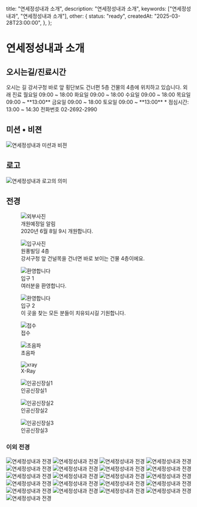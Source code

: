 


  title: "연세정성내과 소개",
  description: "연세정성내과 소개",
  keywords: ["연세정성내과", "연세정성내과 소개"],
  other: {
    status: "ready",
    createdAt: "2025-03-28T23:00:00",
  },
};

# 연세정성내과 소개

## 오시는길/진료시간

<DescriptionList>
  <DescriptionRow>
    <DescriptionTerm>오시는 길</DescriptionTerm>
    <DescriptionDetails>강서구청 바로 앞 횡단보도 건너편 5층 건물의 4층에 위치하고 있습니다.</DescriptionDetails>
  </DescriptionRow>
  <DescriptionRow>
    <DescriptionTerm>외래 진료</DescriptionTerm>
    <DescriptionDetails>
      <span>월요일 09:00 ~ 18:00</span>
      <span>화요일 09:00 ~ 18:00</span>
      <span>수요일 09:00 ~ 18:00</span>
      <span>목요일 09:00 ~ **13:00**</span>
      <span>금요일 09:00 ~ 18:00</span>
      <span>토요일 09:00 ~ **13:00**</span>
      <span>* 점심시간: 13:00 ~ 14:30</span>
    </DescriptionDetails>
  </DescriptionRow>
  <DescriptionRow>
    <DescriptionTerm>전화번호</DescriptionTerm>
    <DescriptionDetails>02-2692-2990</DescriptionDetails>
  </DescriptionRow>
</DescriptionList>

## 미션 • 비젼

<Image src={vision} alt="연세정성내과 미션과 비젼" />

## 로고

<Image src={logo} alt="연세정성내과 로고의 의미" />

## 전경

<figure className="flex items-center gap-10 border-b">
  <Image src={open} alt="외부사진" size="icon" />
  <figcaption className="flex flex-col gap-2 text-sm">
    <span className="font-medium">개원예정일 알림</span>
    <div className="flex flex-col gap-1">
      <span className="text-muted-foreground font-medium">2020년 6월 8일 9시 개원합니다.</span>
    </div>
  </figcaption>
</figure>

<figure className="flex items-center gap-10 border-b">
  <Image src={entry} alt="입구사진" size="icon" />
  <figcaption className="flex flex-col gap-2 text-sm">
    <span className="font-medium">원풍빌딩 4층</span>
    <div className="flex flex-col gap-1">
      <span className="text-muted-foreground font-medium">강서구청 앞 건널목을 건너면 바로 보이는 건물 4층이에요.</span>
    </div>
  </figcaption>
</figure>

<Grid className="gap-4 border-b pb-4">
  <figure>
    <Image src={welcome1} alt="환영합니다" size={"square"} />
    <figcaption className="flex flex-col text-sm px-5">
      <span className="font-medium">입구 1</span>
      <div className="flex flex-col gap-1">
        <span className="text-muted-foreground font-medium">여러분을 환영합니다.</span>
      </div>
    </figcaption>
  </figure>
  <figure>
    <Image src={welcome2} alt="환영합니다" size={"square"} />
    <figcaption className="flex flex-col text-sm px-5">
      <span className="font-medium">입구 2</span>
      <div className="flex flex-col gap-1">
        <span className="text-muted-foreground font-medium">이 곳을 찾는 모든 분들이 치유되시길 기원합니다.</span>
      </div>
    </figcaption>
  </figure>
</Grid>

<Grid>
  <figure className="flex items-center gap-4 border-b">
    <Image src={desk} alt="접수" size="icon" />
    <figcaption className="flex flex-col gap-2 text-sm">
      <span className="font-medium">접수</span>
    </figcaption>
  </figure>
  <figure className="flex items-center gap-4 border-b">
    <Image src={초음파} alt="초음파" size="icon" />
    <figcaption className="flex flex-col gap-2 text-sm">
      <span className="font-medium">초음파</span>
    </figcaption>
  </figure>
  <figure className="flex items-center gap-4 border-b">
    <Image src={xray} alt="xray" size="icon" />
    <figcaption className="flex flex-col gap-2 text-sm">
      <span className="font-medium">X-Ray</span>
    </figcaption>
  </figure>
  <figure className="flex items-center gap-4 border-b">
    <Image src={인공신장실1} alt="인공신장실1" size="icon" />
    <figcaption className="flex flex-col gap-2 text-sm">
      <span className="font-medium">인공신장실1</span>
    </figcaption>
  </figure>
  <figure className="flex items-center gap-4 border-b">
    <Image src={인공신장실2} alt="인공신장실2" size="icon" />
    <figcaption className="flex flex-col gap-2 text-sm">
      <span className="font-medium">인공신장실2</span>
    </figcaption>
  </figure>
  <figure className="flex items-center gap-4 border-b">
    <Image src={인공신장실3} alt="인공신장실3" size="icon" />
    <figcaption className="flex flex-col gap-2 text-sm">
      <span className="font-medium">인공신장실3</span>
    </figcaption>
  </figure>
</Grid>

### 이외 전경

<Grid grid={3}>
  <Image src={grid1} alt="연세정성내과 전경" size={"full"} />
  <Image src={grid2} alt="연세정성내과 전경" size={"full"} />
  <Image src={grid3} alt="연세정성내과 전경" size={"full"} />
  <Image src={grid4} alt="연세정성내과 전경" size={"full"} />
  <Image src={grid5} alt="연세정성내과 전경" size={"full"} />
  <Image src={grid6} alt="연세정성내과 전경" size={"full"} />
  <Image src={grid7} alt="연세정성내과 전경" size={"full"} />
  <Image src={grid8} alt="연세정성내과 전경" size={"full"} />
  <Image src={grid9} alt="연세정성내과 전경" size={"full"} />
  <Image src={grid10} alt="연세정성내과 전경" size={"full"} />
  <Image src={grid11} alt="연세정성내과 전경" size={"full"} />
  <Image src={grid12} alt="연세정성내과 전경" size={"full"} />
  <Image src={grid13} alt="연세정성내과 전경" size={"full"} />
  <Image src={grid14} alt="연세정성내과 전경" size={"full"} />
  <Image src={grid15} alt="연세정성내과 전경" size={"full"} />
  <Image src={grid16} alt="연세정성내과 전경" size={"full"} />
  <Image src={grid17} alt="연세정성내과 전경" size={"full"} />
  <Image src={grid18} alt="연세정성내과 전경" size={"full"} />
  <Image src={grid19} alt="연세정성내과 전경" size={"full"} />
  <Image src={grid20} alt="연세정성내과 전경" size={"full"} />
  <Image src={grid21} alt="연세정성내과 전경" size={"full"} />
</Grid>
